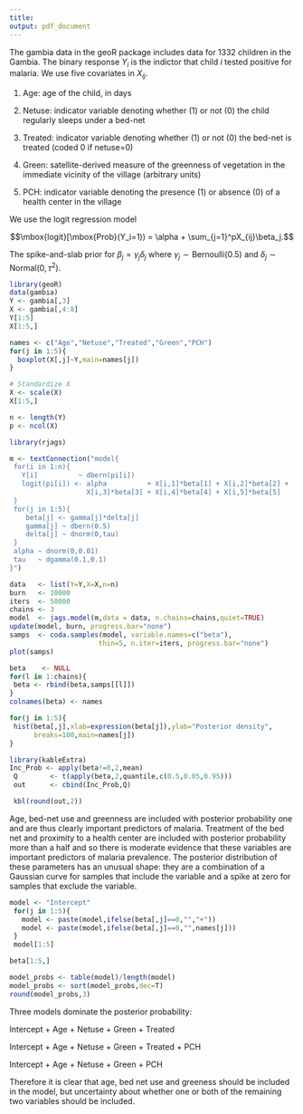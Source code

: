 ```yaml
---
title: 
output: pdf_document
---
```


\section{Variable selection for the Gambia data}


The gambia data in the geoR package includes data for 1332 children in the Gambia. The binary response $Y_i$ is the indictor that child $i$ tested positive for malaria. We use five covariates in $X_{ij}$.

1. Age: age of the child, in days

2. Netuse: indicator variable denoting whether (1) or not (0) the child regularly sleeps under a bed-net

3. Treated: indicator variable denoting whether (1) or not (0) the bed-net is treated (coded 0 if netuse=0)

4. Green: satellite-derived measure of the greenness of vegetation in the immediate vicinity of the village (arbitrary units)

5. PCH: indicator variable denoting the presence (1) or absence (0) of a health center in the village


We use the logit regression model

$$\mbox{logit}[\mbox{Prob}(Y_i=1)) = \alpha + \sum_{j=1}^pX_{ij}\beta_j.$$

The spike-and-slab prior for $\beta_j=\gamma_j\delta_j$ where $\gamma_j\sim\mbox{Bernoulli}(0.5)$ and $\delta_j\sim\mbox{Normal}(0,\tau^2)$.

\section{Load the data}

```r
library(geoR)
data(gambia)
Y <- gambia[,3]
X <- gambia[,4:8]
Y[1:5]
X[1:5,]
```

```r
names <- c("Age","Netuse","Treated","Green","PCH")
for(j in 1:5){
  boxplot(X[,j]~Y,main=names[j])
}
```

```r
# Standardize X
X <- scale(X)
X[1:5,]
```

```r
n <- length(Y)
p <- ncol(X)
```

\section{Define the models in JAGS}

```r
library(rjags)

m <- textConnection("model{
 for(i in 1:n){
   Y[i]          ~ dbern(pi[i])
   logit(pi[i]) <- alpha          + X[i,1]*beta[1] + X[i,2]*beta[2] + 
                   X[i,3]*beta[3] + X[i,4]*beta[4] + X[i,5]*beta[5]
 }
 for(j in 1:5){
    beta[j] <- gamma[j]*delta[j]
    gamma[j] ~ dbern(0.5)
    delta[j] ~ dnorm(0,tau)
 }
 alpha ~ dnorm(0,0.01)
 tau   ~ dgamma(0.1,0.1)
}")
```

\section{Fit the model}

```r
data   <- list(Y=Y,X=X,n=n)
burn   <- 10000
iters  <- 50000
chains <- 3 
model  <- jags.model(m,data = data, n.chains=chains,quiet=TRUE)
update(model, burn, progress.bar="none")
samps  <- coda.samples(model, variable.names=c("beta"), 
                      thin=5, n.iter=iters, progress.bar="none")
plot(samps)
```


\section{Summarize the marginal distributions of the $\beta_j$}

```r
beta    <- NULL
for(l in 1:chains){
 beta <- rbind(beta,samps[[l]])
}
colnames(beta) <- names

for(j in 1:5){
 hist(beta[,j],xlab=expression(beta[j]),ylab="Posterior density",
      breaks=100,main=names[j])
}
```


```r
library(kableExtra)
Inc_Prob <- apply(beta!=0,2,mean)
 Q        <- t(apply(beta,2,quantile,c(0.5,0.05,0.95)))
 out      <- cbind(Inc_Prob,Q)

 kbl(round(out,2))
```

\textbf{Summary:} Age, bed-net use and greenness are included with posterior probability one and are thus clearly important predictors of malaria. Treatment of the bed net and proximity to a health center are included with posterior probability more than a half and so there is moderate evidence that these variables are important predictors of malaria prevalence. The posterior distribution of these parameters has an unusual shape: they are a combination of a Gaussian curve for samples that include the variable and a spike at zero for samples that exclude the variable.

\section{Compute the posterior probability of each model}

```r
model <- "Intercept" 
 for(j in 1:5){
   model <- paste(model,ifelse(beta[,j]==0,"","+"))
   model <- paste(model,ifelse(beta[,j]==0,"",names[j]))
 }
 model[1:5]
```

```r
beta[1:5,]
```


```r
model_probs <- table(model)/length(model)
model_probs <- sort(model_probs,dec=T)
round(model_probs,3)
```

\textbf{Summary:} Three models dominate the posterior probability:

Intercept + Age + Netuse + Green + Treated

Intercept + Age + Netuse + Green + Treated + PCH

Intercept + Age + Netuse + Green + PCH

Therefore it is clear that age, bed net use and greeness should be included in the model, but uncertainty about whether one or both of the remaining two variables should be included.



